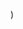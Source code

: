 
  <YouTubeLayout
    courseName="Pong"
    lessonName="Move 10 steps"
    path={useRouter().pathname}
    showPrev
    showNext
    videoId="Qb5gUxkrDoo"
  />
)
